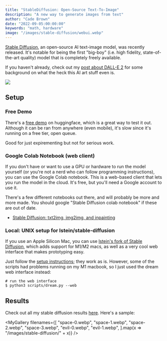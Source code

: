 ```yaml
---
title: "StableDiffusion: Open-Source Text-To-Image"
description: "A new way to generate images from text"
author: "Cade Brown"
date: "2022-09-05:00:00:00"
keywords: "math, hardware"
image: "/images/stable-diffusion/webui.webp"
---
```



[Stable Diffusion](https://stability.ai/blog/stable-diffusion-announcement), an open-source AI text-image model, was recently released. It's notable for being the first "big-boy" (i.e. high fidelity, state-of-the-art quality) model that is completely freely available. 

If you haven't already, check out my [post about DALL-E 2](/dalle2) for some background on what the heck this AI art stuff even is. 

![](/images/stable-diffusion/webui.webp)

## Setup

### Free Demo

There's a [free demo](https://huggingface.co/spaces/stabilityai/stable-diffusion) on huggingface, which is a great way to test it out. Although it can be ran from anywhere (even mobile), it's slow since it's running on a free tier, open queue.

Good for just expirementing but not for serious work.

### Google Colab Notebook (web client)

If you don't have or want to use a GPU or hardware to run the model yourself (or you're not a nerd who can follow programming instructions), you can use the Google Colab notebook. This is a web-based client that lets you run the model in the cloud. It's free, but you'll need a Google account to use it.

There's a few different notebooks out there, and will probably be more and more made. You should google "Stable Diffusion colab notebook" if these are out of date.

  * [Stable Diffusion: txt2img, img2img, and inpainting](https://colab.research.google.com/drive/1etx3Jn4vj-OiWGF3_u2URP52VKZF4A7O?usp=sharing)


### Local: UNIX setup for lstein/stable-diffusion

If you use an Apple Silicon Mac, you can use [lstein's fork of Stable Diffusion](https://github.com/lstein/stable-diffusion), which adds support for M1/M2 macs, as well as a very cool web interface that makes prototyping easy. 

Just follow the [setup instructions](https://github.com/lstein/stable-diffusion/blob/main/docs/installation/INSTALL_MAC.md); they work as is. However, some of the scripts had problems running on my M1 macbook, so I just used the dream web interface instead:

```shell
# run the web interface
$ python3 scripts/dream.py --web
```

## Results

Check out all my stable diffusion results [here](/art/all-stable-diffusion). Here's a sample:


<MyGallery
  filenames={[
    "space-0.webp",
    "space-1.webp",
    "space-2.webp",
    "space-3.webp",
    "evil-0.webp",
    "evil-1.webp",
  ].map(x => "/images/stable-diffusion/" + x)}
/>

